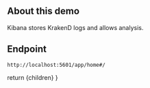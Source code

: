 
## About this demo
Kibana stores KrakenD logs and allows analysis.

## Endpoint
```
http://localhost:5601/app/home#/
```

  return <IntegrationLayout>{children}</IntegrationLayout>
}
